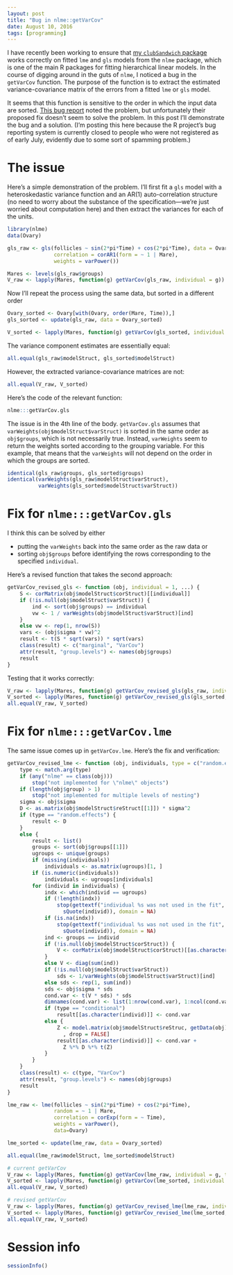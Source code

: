 ```yaml
---
layout: post
title: "Bug in nlme::getVarCov"
date: August 10, 2016
tags: [programming]
---
```


I have recently been working to ensure that [my `clubSandwich` package](https://github.com/jepusto/clubSandwich) works correctly on fitted `lme` and `gls` models from the `nlme` package, which is one of the main R packages for fitting hierarchical linear models. In the course of digging around in the guts of `nlme`, I noticed a bug in the `getVarCov` function. The purpose of the function is to extract the estimated variance-covariance matrix of the errors from a fitted `lme` or `gls` model. 

It seems that this function is sensitive to the order in which the input data are sorted. [This bug report](https://bugs.r-project.org/bugzilla3/show_bug.cgi?id=16744) noted the problem, but unfortunately their proposed fix doesn't seem to solve the problem. In this post I'll demonstrate the bug and a solution. (I'm posting this here because the R project's bug reporting system is currently closed to people who were not registered as of early July, evidently due to some sort of spamming problem.)

# The issue

Here's a simple demonstration of the problem. I'll first fit a `gls` model with a heteroskedastic variance function and an AR(1) auto-correlation structure (no need to worry about the substance of the specification---we're just worried about computation here) and then extract the variances for each of the units.

```r
library(nlme)
data(Ovary)

gls_raw <- gls(follicles ~ sin(2*pi*Time) + cos(2*pi*Time), data = Ovary,
               correlation = corAR1(form = ~ 1 | Mare),
               weights = varPower())

Mares <- levels(gls_raw$groups)
V_raw <- lapply(Mares, function(g) getVarCov(gls_raw, individual = g))

```

Now I'll repeat the process using the same data, but sorted in a different order
```r
Ovary_sorted <- Ovary[with(Ovary, order(Mare, Time)),]
gls_sorted <- update(gls_raw, data = Ovary_sorted)

V_sorted <- lapply(Mares, function(g) getVarCov(gls_sorted, individual = g))
```

The variance component estimates are essentially equal:
```r
all.equal(gls_raw$modelStruct, gls_sorted$modelStruct)
```

However, the extracted variance-covariance matrices are not:

```r
all.equal(V_raw, V_sorted)
```

Here's the code of the relevant function:
```r
nlme:::getVarCov.gls
```

The issue is in the 4th line of the body. `getVarCov.gls` assumes that `varWeights(obj$modelStruct$varStruct)` is sorted in the same order as `obj$groups`, which is not necessarily true. Instead, `varWeights` seem to return the weights sorted according to the grouping variable. For this example, that means that the `varWeights` will not depend on the order in which the groups are sorted.
```r
identical(gls_raw$groups, gls_sorted$groups)
identical(varWeights(gls_raw$modelStruct$varStruct), 
          varWeights(gls_sorted$modelStruct$varStruct))
```

# Fix for `nlme:::getVarCov.gls`

I think this can be solved by either 

* putting the `varWeights` back into the same order as the raw data or
* sorting `obj$groups` before identifying the rows corresponding to the specified `individual`. 

Here's a revised function that takes the second approach:

```r
getVarCov_revised_gls <- function (obj, individual = 1, ...) {
    S <- corMatrix(obj$modelStruct$corStruct)[[individual]]
    if (!is.null(obj$modelStruct$varStruct)) {
        ind <- sort(obj$groups) == individual
        vw <- 1 / varWeights(obj$modelStruct$varStruct)[ind]
    }
    else vw <- rep(1, nrow(S))
    vars <- (obj$sigma * vw)^2
    result <- t(S * sqrt(vars)) * sqrt(vars)
    class(result) <- c("marginal", "VarCov")
    attr(result, "group.levels") <- names(obj$groups)
    result
}

```

Testing that it works correctly:
```r
V_raw <- lapply(Mares, function(g) getVarCov_revised_gls(gls_raw, individual = g))
V_sorted <- lapply(Mares, function(g) getVarCov_revised_gls(gls_sorted, individual = g))
all.equal(V_raw, V_sorted)
```

# Fix for `nlme:::getVarCov.lme`

The same issue comes up in `getVarCov.lme`. Here's the fix and verification:
```r

getVarCov_revised_lme <- function (obj, individuals, type = c("random.effects", "conditional", "marginal"), ...) {
    type <- match.arg(type)
    if (any("nlme" == class(obj))) 
        stop("not implemented for \"nlme\" objects")
    if (length(obj$group) > 1) 
        stop("not implemented for multiple levels of nesting")
    sigma <- obj$sigma
    D <- as.matrix(obj$modelStruct$reStruct[[1]]) * sigma^2
    if (type == "random.effects") {
        result <- D
    }
    else {
        result <- list()
        groups <- sort(obj$groups[[1]])
        ugroups <- unique(groups)
        if (missing(individuals)) 
            individuals <- as.matrix(ugroups)[1, ]
        if (is.numeric(individuals)) 
            individuals <- ugroups[individuals]
        for (individ in individuals) {
            indx <- which(individ == ugroups)
            if (!length(indx)) 
                stop(gettextf("individual %s was not used in the fit", 
                  sQuote(individ)), domain = NA)
            if (is.na(indx)) 
                stop(gettextf("individual %s was not used in the fit", 
                  sQuote(individ)), domain = NA)
            ind <- groups == individ
            if (!is.null(obj$modelStruct$corStruct)) {
                V <- corMatrix(obj$modelStruct$corStruct)[[as.character(individ)]]
            }
            else V <- diag(sum(ind))
            if (!is.null(obj$modelStruct$varStruct)) 
                sds <- 1/varWeights(obj$modelStruct$varStruct)[ind]
            else sds <- rep(1, sum(ind))
            sds <- obj$sigma * sds
            cond.var <- t(V * sds) * sds
            dimnames(cond.var) <- list(1:nrow(cond.var), 1:ncol(cond.var))
            if (type == "conditional") 
                result[[as.character(individ)]] <- cond.var
            else {
                Z <- model.matrix(obj$modelStruct$reStruc, getData(obj))[ind, 
                  , drop = FALSE]
                result[[as.character(individ)]] <- cond.var + 
                  Z %*% D %*% t(Z)
            }
        }
    }
    class(result) <- c(type, "VarCov")
    attr(result, "group.levels") <- names(obj$groups)
    result
}

lme_raw <- lme(follicles ~ sin(2*pi*Time) + cos(2*pi*Time), 
               random = ~ 1 | Mare,
               correlation = corExp(form = ~ Time),
               weights = varPower(),
               data=Ovary)

lme_sorted <- update(lme_raw, data = Ovary_sorted)

all.equal(lme_raw$modelStruct, lme_sorted$modelStruct)

# current getVarCov
V_raw <- lapply(Mares, function(g) getVarCov(lme_raw, individual = g, type = "marginal"))
V_sorted <- lapply(Mares, function(g) getVarCov(lme_sorted, individual = g, type = "marginal"))
all.equal(V_raw, V_sorted)

# revised getVarCov 
V_raw <- lapply(Mares, function(g) getVarCov_revised_lme(lme_raw, individual = g, type = "marginal"))
V_sorted <- lapply(Mares, function(g) getVarCov_revised_lme(lme_sorted, individual = g, type = "marginal"))
all.equal(V_raw, V_sorted)

```

# Session info

```r
sessionInfo()
```

